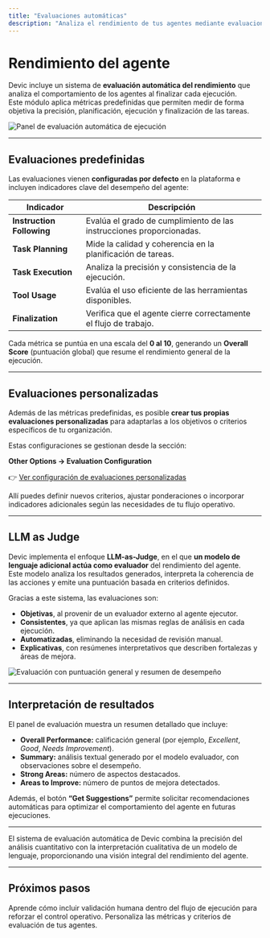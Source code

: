 ```yaml
---
title: "Evaluaciones automáticas"
description: "Analiza el rendimiento de tus agentes mediante evaluaciones automáticas generadas por Devic, basadas en el enfoque LLM-as-Judge."
---
```


# Rendimiento del agente

Devic incluye un sistema de **evaluación automática del rendimiento** que analiza el comportamiento de los agentes al finalizar cada ejecución.\
Este módulo aplica métricas predefinidas que permiten medir de forma objetiva la precisión, planificación, ejecución y finalización de las tareas.

![Panel de evaluación automática de ejecución](/evaluations.png)

---

## Evaluaciones predefinidas

Las evaluaciones vienen **configuradas por defecto** en la plataforma e incluyen indicadores clave del desempeño del agente:

| Indicador                 | Descripción                                                          |
| ------------------------- | -------------------------------------------------------------------- |
| **Instruction Following** | Evalúa el grado de cumplimiento de las instrucciones proporcionadas. |
| **Task Planning**         | Mide la calidad y coherencia en la planificación de tareas.          |
| **Task Execution**        | Analiza la precisión y consistencia de la ejecución.                 |
| **Tool Usage**            | Evalúa el uso eficiente de las herramientas disponibles.             |
| **Finalization**          | Verifica que el agente cierre correctamente el flujo de trabajo.     |

Cada métrica se puntúa en una escala del **0 al 10**, generando un **Overall Score** (puntuación global) que resume el rendimiento general de la ejecución.

---

## Evaluaciones personalizadas

Además de las métricas predefinidas, es posible **crear tus propias evaluaciones personalizadas** para adaptarlas a los objetivos o criterios específicos de tu organización.

Estas configuraciones se gestionan desde la sección:

**Other Options → Evaluation Configuration**

👉 [Ver configuración de evaluaciones personalizadas](https://devic.mintlify.app/devic/agents/other-options)

Allí puedes definir nuevos criterios, ajustar ponderaciones o incorporar indicadores adicionales según las necesidades de tu flujo operativo.

---

## LLM as Judge

Devic implementa el enfoque **LLM-as-Judge**, en el que **un modelo de lenguaje adicional actúa como evaluador** del rendimiento del agente.\
Este modelo analiza los resultados generados, interpreta la coherencia de las acciones y emite una puntuación basada en criterios definidos.

Gracias a este sistema, las evaluaciones son:

- **Objetivas**, al provenir de un evaluador externo al agente ejecutor.
- **Consistentes**, ya que aplican las mismas reglas de análisis en cada ejecución.
- **Automatizadas**, eliminando la necesidad de revisión manual.
- **Explicativas**, con resúmenes interpretativos que describen fortalezas y áreas de mejora.

![Evaluación con puntuación general y resumen de desempeño](/evaluations-detail.png)

---

## Interpretación de resultados

El panel de evaluación muestra un resumen detallado que incluye:

- **Overall Performance:** calificación general (por ejemplo, _Excellent_, _Good_, _Needs Improvement_).
- **Summary:** análisis textual generado por el modelo evaluador, con observaciones sobre el desempeño.
- **Strong Areas:** número de aspectos destacados.
- **Areas to Improve:** número de puntos de mejora detectados.

Además, el botón **“Get Suggestions”** permite solicitar recomendaciones automáticas para optimizar el comportamiento del agente en futuras ejecuciones.

---

<Note>
  El sistema de evaluación automática de Devic combina la precisión del análisis cuantitativo con la interpretación cualitativa de un modelo de lenguaje, proporcionando una visión integral del rendimiento del agente.
</Note>

---

## Próximos pasos

<CardGroup cols={2}>
  <Card title="Human in the Loop" icon="user-check" href="./human-in-the-loop">
    Aprende cómo incluir validación humana dentro del flujo de ejecución para reforzar el control operativo.
  </Card>
  <Card title="Configuración avanzada" icon="settings" href="../other-options">
    Personaliza las métricas y criterios de evaluación de tus agentes.
  </Card>
</CardGroup>
